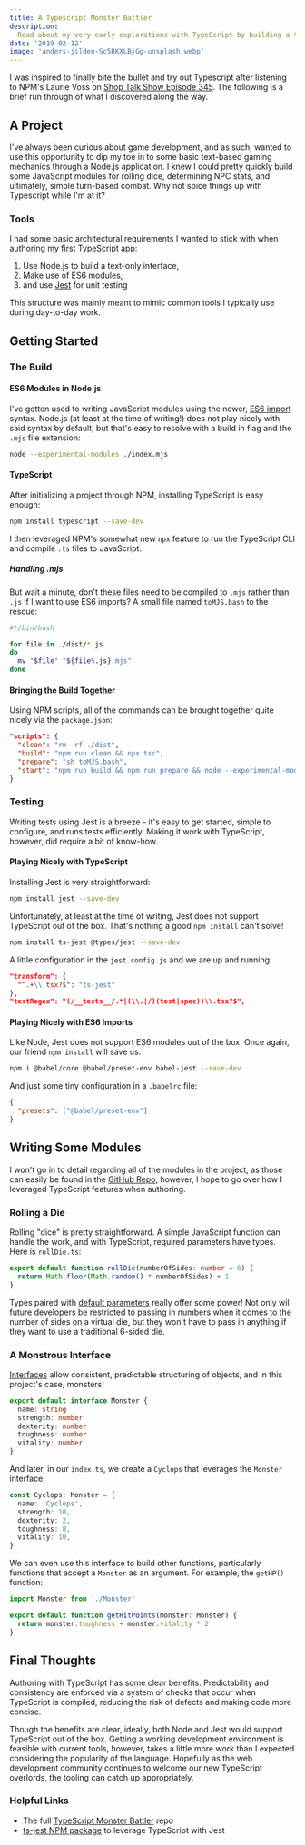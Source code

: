 ```yaml
---
title: A Typescript Monster Battler
description:
  Read about my very early explorations with TypeScript by building a tiny game
date: '2019-02-12'
image: 'anders-jilden-Sc5RKXLBjGg-unsplash.webp'
---
```


I was inspired to finally bite the bullet and try out Typescript after listening
to NPM's Laurie Voss on
[Shop Talk Show Episode 345](https://shoptalkshow.com/episodes/345/). The
following is a brief run through of what I discovered along the way.

## A Project

I've always been curious about game development, and as such, wanted to use this
opportunity to dip my toe in to some basic text-based gaming mechanics through a
Node.js application. I knew I could pretty quickly build some JavaScript modules
for rolling dice, determining NPC stats, and ultimately, simple turn-based
combat. Why not spice things up with Typescript while I'm at it?

### Tools

I had some basic architectural requirements I wanted to stick with when
authoring my first TypeScript app:

1. Use Node.js to build a text-only interface,
2. Make use of ES6 modules,
3. and use [Jest](https://jestjs.io) for unit testing

This structure was mainly meant to mimic common tools I typically use during
day-to-day work.

## Getting Started

### The Build

#### ES6 Modules in Node.js

I've gotten used to writing JavaScript modules using the newer,
[ES6 import](https://developer.mozilla.org/en-US/docs/Web/JavaScript/Reference/Statements/import)
syntax. Node.js (at least at the time of writing!) does not play nicely with
said syntax by default, but that's easy to resolve with a build in flag and the
`.mjs` file extension:

```bash
node --experimental-modules ./index.mjs
```

#### TypeScript

After initializing a project through NPM, installing TypeScript is easy enough:

```bash
npm install typescript --save-dev
```

I then leveraged NPM's somewhat new `npx` feature to run the TypeScript CLI and
compile `.ts` files to JavaScript.

##### Handling .mjs

But wait a minute, don't these files need to be compiled to `.mjs` rather than
`.js` if I want to use ES6 imports? A small file named `toMJS.bash` to the
rescue:

```bash
#!/bin/bash

for file in ./dist/*.js
do
  mv "$file" "${file%.js}.mjs"
done
```

#### Bringing the Build Together

Using NPM scripts, all of the commands can be brought together quite nicely via
the `package.json`:

```json
"scripts": {
  "clean": "rm -rf ./dist",
  "build": "npm run clean && npx tsc",
  "prepare": "sh toMJS.bash",
  "start": "npm run build && npm run prepare && node --experimental-modules ./dist/index.mjs"
}
```

### Testing

Writing tests using Jest is a breeze - it's easy to get started, simple to
configure, and runs tests efficiently. Making it work with TypeScript, however,
did require a bit of know-how.

#### Playing Nicely with TypeScript

Installing Jest is very straightforward:

```bash
npm install jest --save-dev
```

Unfortunately, at least at the time of writing, Jest does not support TypeScript
out of the box. That's nothing a good `npm install` can't solve!

```bash
npm install ts-jest @types/jest --save-dev
```

A little configuration in the `jest.config.js` and we are up and running:

```json
"transform": {
  "^.+\\.tsx?$": "ts-jest"
},
"testRegex": "(/__tests__/.*|(\\.|/)(test|spec))\\.tsx?$",
```

#### Playing Nicely with ES6 Imports

Like Node, Jest does not support ES6 modules out of the box. Once again, our
friend `npm install` will save us.

```bash
npm i @babel/core @babel/preset-env babel-jest --save-dev
```

And just some tiny configuration in a `.babelrc` file:

```json
{
  "presets": ["@babel/preset-env"]
}
```

## Writing Some Modules

I won't go in to detail regarding all of the modules in the project, as those
can easily be found in the
[GitHub Repo](https://github.com/nicklemmon/typescript-monster-battler),
however, I hope to go over how I leveraged TypeScript features when authoring.

### Rolling a Die

Rolling "dice" is pretty straightforward. A simple JavaScript function can
handle the work, and with TypeScript, required parameters have types. Here is
`rollDie.ts`:

```typescript
export default function rollDie(numberOfSides: number = 6) {
  return Math.floor(Math.random() * numberOfSides) + 1
}
```

Types paired with
[default parameters](https://developer.mozilla.org/en-US/docs/Web/JavaScript/Reference/Functions/Default_parameters)
really offer some power! Not only will future developers be restricted to
passing in numbers when it comes to the number of sides on a virtual die, but
they won't have to pass in anything if they want to use a traditional 6-sided
die.

### A Monstrous Interface

[Interfaces](https://www.typescriptlang.org/docs/handbook/interfaces.html) allow
consistent, predictable structuring of objects, and in this project's case,
monsters!

```typescript
export default interface Monster {
  name: string
  strength: number
  dexterity: number
  toughness: number
  vitality: number
}
```

And later, in our `index.ts`, we create a `Cyclops` that leverages the `Monster`
interface:

```typescript
const Cyclops: Monster = {
  name: 'Cyclops',
  strength: 10,
  dexterity: 2,
  toughness: 8,
  vitality: 10,
}
```

We can even use this interface to build other functions, particularly functions
that accept a `Monster` as an argument. For example, the `getHP()` function:

```typescript
import Monster from './Monster'

export default function getHitPoints(monster: Monster) {
  return monster.toughness + monster.vitality * 2
}
```

## Final Thoughts

Authoring with TypeScript has some clear benefits. Predictability and
consistency are enforced via a system of checks that occur when TypeScript is
compiled, reducing the risk of defects and making code more concise.

Though the benefits are clear, ideally, both Node and Jest would support
TypeScript out of the box. Getting a working development environment is feasible
with current tools, however, takes a little more work than I expected
considering the popularity of the language. Hopefully as the web development
community continues to welcome our new TypeScript overlords, the tooling can
catch up appropriately.

### Helpful Links

- The full
  [TypeScript Monster Battler](https://github.com/nicklemmon/typescript-monster-battler)
  repo
- [ts-jest NPM package](https://www.npmjs.com/package/ts-jest) to leverage
  TypeScript with Jest
